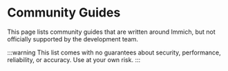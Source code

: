 # Community Guides

This page lists community guides that are written around Immich, but not officially supported by the development team.

:::warning
This list comes with no guarantees about security, performance, reliability, or accuracy. Use at your own risk.
:::


<CommunityGuides />
